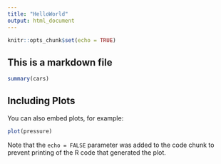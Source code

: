 ```yaml
---
title: "HelloWorld"
output: html_document
---
```


```r
knitr::opts_chunk$set(echo = TRUE)
```
## This is a markdown file


```r
summary(cars)
```

## Including Plots

You can also embed plots, for example:

```r
plot(pressure)
```

Note that the `echo = FALSE` parameter was added to the code chunk to prevent printing of the R code that generated the plot.

